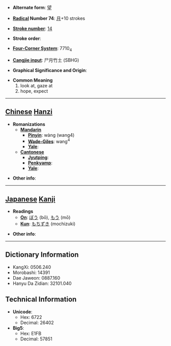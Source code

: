 * '''Alternate form''': [[望]]

* '''[[Wiktionary:Chinese radical index| Radical]] Number 74''': [[Wiktionary:Chinese radical index 月|月]]+10 strokes

* '''[[Wiktionary:Chinese total strokes index|Stroke number]]''': [[Wiktionary:Chinese total strokes index 14|14]]

* '''Stroke order''': 

* '''[[Wiktionary:Chinese four corner index|Four-Corner System]]''': 7710<sub>4</sub>

* '''[[Wiktionary:Chinese Cangjie index|Cangjie input]]''': 尸月竹土 (SBHG)

* '''Graphical Significance and Origin''': 

* '''Common Meaning'''
*#look at, gaze at
*# hope, expect


----

== [[Chinese]] [[Hanzi]] ==

* '''Romanizations'''
** '''[[Mandarin]]'''
*** '''[[Pinyin]]''': wàng (wang4)
*** '''[[Wade-Giles]]''': wang<sup>4</sup>
*** '''[[Yale]]''': 
** '''[[Cantonese]]'''
*** '''[[Jyutping]]''':
*** '''[[Penkyamp]]''': 
*** '''[[Yale]]''': 

* '''Other info''': 

----

== [[Japanese]] [[Kanji]] ==

* '''Readings'''
** '''[[On]]''': [[ぼう]] (bō), [[もう]] (mō)
** '''[[Kun]]''': [[もちずき]] (mochizuki)

* '''Other info''':  

----

== Dictionary Information ==

* KangXi: 0506.240
* Morobashi: 14391
* Dae Jaweon: 0887.160
* Hanyu Da Zidian: 32101.040

== Technical Information ==

* '''Unicode''':
** Hex: 6722
** Decimal: 26402
* '''Big5''':
** Hex: E1FB
** Decimal: 57851